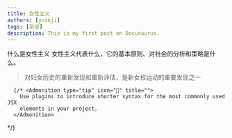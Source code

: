 ```yaml
---
title: 女性主义
authors: [yuikji]
tags: [杂谈]
description: This is my first post on Docusaurus.
---
```



什么是女性主义
女性主义代表什么，它的基本原则、对社会的分析和策略是什么。

> 对妇女历史的重新发现和重新评估，是新女权运动的重要发现之一

      {/* <Admonition type="tip" icon="📒" title="">
        Use plugins to introduce shorter syntax for the most commonly used JSX
        elements in your project.
      </Admonition>
 */}
